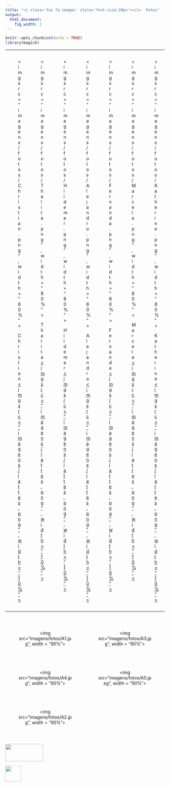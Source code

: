 ```yaml
---
title: "<i class='fas fa-images' style='font-size:20px'></i>  Fotos"
output:
  html_document:
    fig_width: 1
---
```


```r
knitr::opts_chunk$set(echo = TRUE)
library(magick)
```

<style>
.column-f5{
  float: left;
  width: 14.28%;
  text-align: center;
}
.column-f2c{
  float: left;
  width: 50%;
  text-align: center;
}
.row:after {
  content: "";
  display: table;
  clear: both;
}
</style>

----

<!-- ```{r}  -->
<!-- # thalita <- image_read('imagens/fotos/Thalita1.png') -->
<!-- # thalita <- image_annotate(thalita, "Thalita do Bem Mattos", color = "black", size = 15) -->
<!-- # thalita <- image_scale(thalita, "300") -->
<!-- # hildemar <- image_read('imagens/fotos/hildemar1.png') -->
<!-- # hildemar <- image_annotate(hildemar, "Francisco Hildemar Calixto", color = "black", size = 15) -->
<!-- # hildemar <- image_scale(hildemar, "300") -->
<!-- # img <- c(thalita, hildemar) -->
<!-- # img <- image_scale(img, "300x300") -->
<!-- #  -->
<!--  image_append(image_scale(img, "x200")) -->
<!-- ``` -->

<div class="row">
<div class="column-f5">
<figure><img src="imagens/fotos/Christian.png", width = "80%">
<figcaption> <p class="cc3"> Christian <br> [<img src="imagens/lattes.png", width = "10%">](http://lattes.cnpq.br/1340975521059252) <br> </p> </figcaption></figure>
</div>
<div class="column-f5">
<figure><img src="imagens/fotos/Thalita.png", width = "80%">
<figcaption> <p class="cc3">Thalita <br> [<img src="imagens/lattes.png", width = "10%">](http://lattes.cnpq.br/9500569794852267) <br> </p> </figcaption></figure>
</div>
<div class="column-f5">
<figure><img src="imagens/fotos/Hildemar.png", width = "80%">
<figcaption> <p class="cc3"> Hildemar <br> [<img src="imagens/lattes.png", width = "10%">](http://lattes.cnpq.br/0442780507213647) <br> </p></figcaption></figure>
</div>
<div class="column-f5">
<figure><img src="imagens/fotos/Alejandro.png", width = "80%">
<figcaption> <p class="cc3"> Alejandro <br> [<img src="imagens/lattes.png", width = "10%">](http://lattes.cnpq.br/7635604449274955) <br> </p> </figcaption></figure>
</div>
<div class="column-f5">
<figure><img src="imagens/fotos/Fernanda.png", width = "80%">
<figcaption> <p class="cc3"> Fernanda <br> [<img src="imagens/lattes.png", width = "10%">](http://lattes.cnpq.br/8132149083320545) <br> </p> </figcaption></figure>
</div>
<div class="column-f5">
<figure><img src="imagens/fotos/Marcela.png", width = "80%">
<figcaption> <p class="cc3"> Marcela <br> [<img src="imagens/lattes.png", width = "10%">](http://lattes.cnpq.br/5012340622923104) <br> </p> </figcaption></figure>
</div>
<div class="column-f5">
<figure><img src="imagens/fotos/Katherine.png", width = "80%">
<figcaption> <p class="cc3"> Katherine <br> [<img src="imagens/lattes.png", width = "10%">](http://lattes.cnpq.br/8992394367424165) <br> </p> </figcaption></figure>
</div>
</div>

<!-- <img src="imagens/fotos/Christian1.png", width = "13%"> -->
<!-- <img src="imagens/fotos/Thalita1.png", width = "13%"> -->
<!-- <img src="imagens/fotos/Hildemar1.png", width = "13%"> -->
<!-- <img src="imagens/fotos/Fernanda1.png", width = "13%"> -->
<!-- <img src="imagens/fotos/Alejandro1.png", width = "13%"> -->
<!-- <img src="imagens/fotos/Katherine1.png", width = "13%"> -->
<!-- <img src="imagens/fotos/Marcela1.png", width = "13%"> -->

----

</br>

<div class="row">
<div class="column-f2c">
<figure><img src="imagens/fotos/A1.jpg", width = "90%">
</figure>
</div>
<div class="column-f2c">
<figure><img src="imagens/fotos/A3.jpg", width = "90%">
</figure>
</div>
</div>

</br>

<div class="row">
<div class="column-f2c">
<figure><img src="imagens/fotos/A4.jpg", width = "90%">
</figure>
</div>
<div class="column-f2c">
<figure><img src="imagens/fotos/A5.jpeg", width = "90%">
</figure>
</div>
</div>

</br>

<div class="row">
<div class="column-f2c">
<figure><img src="imagens/fotos/A2.jpg", width = "90%">
</figure>
</div>
</div>

</br>

<p class="outset"></p>
<div id="footer">
<p>
<div class="column-f1">
<img src="imagens/logo-unicamp1.png" width="120" height="55">
</div>
<div class="column-f2">
<img src="imagens/logoimecc.png" width="50" height="50">
</div>
</p>
</div>